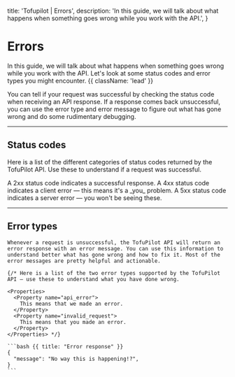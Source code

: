   title: 'Tofupilot | Errors',
  description:
    'In this guide, we will talk about what happens when something goes wrong while you work with the API.',
}

# Errors

In this guide, we will talk about what happens when something goes wrong while you work with the API. Let's look at some status codes and error types you might encounter. {{ className: 'lead' }}

<Note>
  You can tell if your request was successful by checking the status code when
  receiving an API response. If a response comes back unsuccessful, you can use
  the error type and error message to figure out what has gone wrong and do some
  rudimentary debugging.
</Note>

---

## Status codes

Here is a list of the different categories of status codes returned by the TofuPilot API. Use these to understand if a request was successful.

<Properties>
  <Property name="2xx">
    A 2xx status code indicates a successful response.
  </Property>
  <Property name="4xx">
    A 4xx status code indicates a client error — this means it's a _you_
    problem.
  </Property>
  <Property name="5xx">
    A 5xx status code indicates a server error — you won't be seeing these.
  </Property>
</Properties>

---

## Error types

<Row>
  <Col>

    Whenever a request is unsuccessful, the TofuPilot API will return an error response with an error message. You can use this information to understand better what has gone wrong and how to fix it. Most of the error messages are pretty helpful and actionable.

    {/* Here is a list of the two error types supported by the TofuPilot API — use these to understand what you have done wrong.

    <Properties>
      <Property name="api_error">
        This means that we made an error.
      </Property>
      <Property name="invalid_request">
        This means that you made an error.
      </Property>
    </Properties> */}

  </Col>
  <Col>

    ```bash {{ title: "Error response" }}
    {
      "message": "No way this is happening!?",
    }
    ```

  </Col>
</Row>
